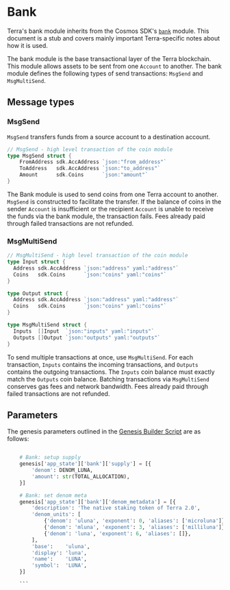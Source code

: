 
# Bank

<Admonition type="info" icon="ℹ️">

Terra's bank module inherits from the Cosmos SDK's [`bank`](https://docs.cosmos.network/master/modules/bank/) module. This document is a stub and covers mainly important Terra-specific notes about how it is used.

</Admonition>

The bank module is the base transactional layer of the Terra blockchain. This module allows assets to be sent from one `Account` to another. The bank module defines the following types of send transactions: `MsgSend` and `MsgMultiSend`.

## Message types

### MsgSend

`MsgSend` transfers funds from a source account to a destination account. 

```go
// MsgSend - high level transaction of the coin module
type MsgSend struct {
    FromAddress sdk.AccAddress `json:"from_address"`
    ToAddress   sdk.AccAddress `json:"to_address"`
    Amount      sdk.Coins      `json:"amount"`
}
```

The Bank module is used to send coins from one Terra account to another. `MsgSend` is constructed to facilitate the transfer. If the balance of coins in the sender `Account` is insufficient or the recipient `Account` is unable to receive the funds via the bank module, the transaction fails. Fees already paid through failed transactions are not refunded.

### MsgMultiSend

```go
// MsgMultiSend - high level transaction of the coin module
type Input struct {
  Address sdk.AccAddress `json:"address" yaml:"address"`
  Coins   sdk.Coins      `json:"coins" yaml:"coins"`
}

type Output struct {
  Address sdk.AccAddress `json:"address" yaml:"address"`
  Coins   sdk.Coins      `json:"coins" yaml:"coins"`
}

type MsgMultiSend struct {
  Inputs  []Input  `json:"inputs" yaml:"inputs"`
  Outputs []Output `json:"outputs" yaml:"outputs"`
}
```

To send multiple transactions at once, use `MsgMultiSend`. For each transaction, `Inputs` contains the incoming transactions, and `Outputs` contains the outgoing transactions. The `Inputs` coin balance must exactly match the `Outputs` coin balance. Batching transactions via `MsgMultiSend` conserves gas fees and network bandwidth. Fees already paid through failed transactions are not refunded.

## Parameters

The genesis parameters outlined in the [Genesis Builder Script](https://github.com/terra-money/genesis-tools/blob/main/src/genesis_builder.py#L92) are as follows:

```py

    # Bank: setup supply
    genesis['app_state']['bank']['supply'] = [{
        'denom': DENOM_LUNA,
        'amount': str(TOTAL_ALLOCATION),
    }]

    # Bank: set denom meta
    genesis['app_state']['bank']['denom_metadata'] = [{
        'description': 'The native staking token of Terra 2.0',
        'denom_units': [
            {'denom': 'uluna', 'exponent': 0, 'aliases': ['microluna']},
            {'denom': 'mluna', 'exponent': 3, 'aliases': ['milliluna']},
            {'denom': 'luna', 'exponent': 6, 'aliases': []},
        ],
        'base':    'uluna',
        'display': 'luna',
        'name':    'LUNA',
        'symbol':  'LUNA',
    }]

    ```